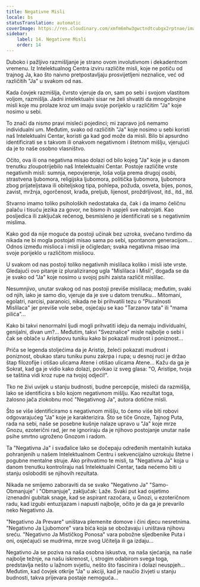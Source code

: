 ```yaml
---
title: Negativne Misli
locale: bs
statusTranslation: automatic
coverImage: https://res.cloudinary.com/xmfm6mhw3gwctndtcubgx2rptnae/image/upload/v1740468922/small_cover_tratado_de_psicologia_revolucionaria_a4c0dca4e0.webp
sidebar:
    label: 14. Negativne Misli
    order: 14
---
```

Duboko i pažljivo razmišljanje je strano ovom involutivnom i dekadentnom vremenu. Iz Intelektualnog Centra izviru različite misli, koje ne potiču od trajnog Ja, kao što naivno pretpostavljaju prosvijetljeni neznalice, već od različitih "Ja" u svakom od nas.

Kada čovjek razmišlja, čvrsto vjeruje da on, sam po sebi i svojom vlastitom voljom, razmišlja. Jadni intelektualni sisar ne želi shvatiti da mnogobrojne misli koje mu prolaze kroz um imaju svoje porijeklo u različitim "Ja" koje nosimo u sebi.

To znači da nismo pravi misleći pojedinci; mi zapravo još nemamo individualni um. Međutim, svako od različitih "Ja" koje nosimo u sebi koristi naš Intelektualni Centar, koristi ga kad god može da misli. Bilo bi apsurdno identificirati se s takvom ili onakvom negativnom i štetnom mišlju, vjerujući da je to naše osobno vlasništvo.

Očito, ova ili ona negativna misao dolazi od bilo kojeg "Ja" koje je u danom trenutku zloupotrijebilo naš Intelektualni Centar. Postoje različite vrste negativnih misli: sumnja, nepovjerenje, loša volja prema drugoj osobi, strastvena ljubomora, religijska ljubomora, politička ljubomora, ljubomora zbog prijateljstava ili obiteljskog tipa, pohlepa, požuda, osveta, bijes, ponos, zavist, mržnja, ogorčenost, krađa, preljub, lijenost, proždrljivost, itd., itd., itd.

Stvarno imamo toliko psiholoških nedostataka da, čak i da imamo čeličnu palaču i tisuću jezika za govor, ne bismo ih uspjeli sve nabrojati. Kao posljedica ili zaključak rečenog, besmisleno je identificirati se s negativnim mislima.

Kako god da nije moguće da postoji učinak bez uzroka, svečano tvrdimo da nikada ne bi mogla postojati misao sama po sebi, spontanom generacijom... Odnos između mislioca i misli je očigledan; svaka negativna misao ima svoje porijeklo u različitom misliocu.

U svakom od nas postoji toliko negativnih mislilaca koliko i misli iste vrste. Gledajući ovo pitanje iz pluraliziranog ugla "Mislilaca i Misli", događa se da je svako od "Ja" koje nosimo u svojoj psihi zaista različit mislilac.

Nesumnjivo, unutar svakog od nas postoji previše mislilaca; međutim, svaki od njih, iako je samo dio, vjeruje da je sve u datom trenutku... Mitomani, egolatri, narcisi, paranoici, nikada ne bi prihvatili tezu o "Pluralnosti Mislilaca" jer previše vole sebe, osjećaju se kao "Tarzanov tata" ili "mama pilića"...

Kako bi takvi nenormalni ljudi mogli prihvatiti ideju da nemaju individualni, genijalni, divan um?... Međutim, takvi "Sveznalice" misle najbolje o sebi i čak se oblače u Aristipovu tuniku kako bi pokazali mudrost i poniznost...

Priča se legenda stoljećima da je Aristip, želeći pokazati mudrost i poniznost, obukao staru tuniku punu zakrpa i rupa; u desnoj ruci je držao štap filozofije i otišao ulicama Atene i otišao ulicama Atene... Kažu da ga je Sokrat, kad ga je vidio kako dolazi, povikao iz sveg glasa: "O, Aristipe, tvoja se taština vidi kroz rupe na tvojoj odjeći!".

Tko ne živi uvijek u stanju budnosti, budne percepcije, misleći da razmišlja, lako se identificira s bilo kojom negativnom mišlju. Kao rezultat toga, žalosno jača zlokobnu moć "Negativnog Ja", autora dotične misli.

Što se više identificiramo s negativnom mišlju, to ćemo više biti robovi odgovarajućeg "Ja" koje je karakterizira. Što se tiče Gnoze, Tajnog Puta, rada na sebi, naše se posebne kušnje nalaze upravo u "Ja" koje mrze Gnozu, ezoterični rad, jer ne ignoriraju da je njihovo postojanje unutar naše psihe smrtno ugroženo Gnozom i radom.

Ta "Negativna Ja" i svađalice lako se dočepaju određenih mentalnih kutaka pohranjenih u našem Intelektualnom Centru i sekvencijalno uzrokuju štetne i pogubne mentalne struje. Ako prihvatimo te misli, ta "Negativna Ja" koja u danom trenutku kontroliraju naš Intelektualni Centar, tada nećemo biti u stanju osloboditi se njihovih rezultata.

Nikada ne smijemo zaboraviti da se svako "Negativno Ja" "Samo-Obmanjuje" i "Obmanjuje", zaključak: Laže. Svaki put kad osjetimo iznenadni gubitak snage, kad se aspirant razočara, u Gnozi, u ezoteričnom radu, kad izgubi entuzijazam i napusti najbolje, očito je da ga je prevarilo neko Negativno Ja.

"Negativno Ja Prevare" uništava plemenite domove i čini djecu nesretnima. "Negativno Ja Ljubomore" vara bića koja se obožavaju i uništava njihovu sreću. "Negativno Ja Mističkog Ponosa" vara pobožne sljedbenike Puta i oni, osjećajući se mudrima, mrze svog Učitelja ili ga izdaju...

Negativno Ja se poziva na naša osobna iskustva, na naša sjećanja, na naše najbolje težnje, na našu iskrenost, i, strogim odabirom svega toga, predstavlja nešto u lažnom svjetlu, nešto što fascinira i dolazi neuspjeh... Međutim, kad čovjek otkrije "Ja" u akciji, kad je naučio živjeti u stanju budnosti, takva prijevara postaje nemoguća...

